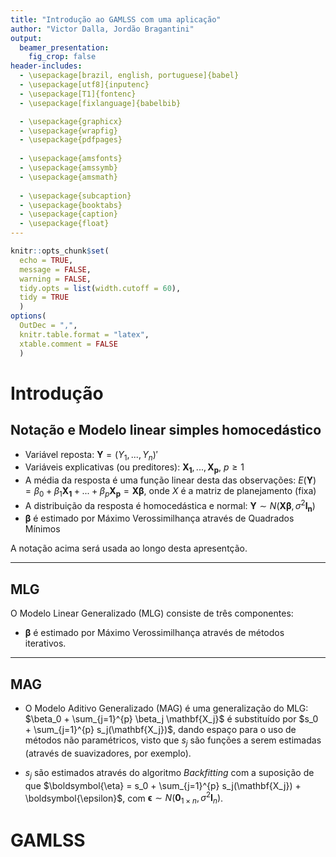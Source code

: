 ```yaml
---
title: "Introdução ao GAMLSS com uma aplicação"
author: "Victor Dalla, Jordão Bragantini"
output: 
  beamer_presentation:
    fig_crop: false
header-includes:
  - \usepackage[brazil, english, portuguese]{babel}
  - \usepackage[utf8]{inputenc}
  - \usepackage[T1]{fontenc}
  - \usepackage[fixlanguage]{babelbib}

  - \usepackage{graphicx}
  - \usepackage{wrapfig}
  - \usepackage{pdfpages}
  
  - \usepackage{amsfonts}
  - \usepackage{amssymb}
  - \usepackage{amsmath}
  
  - \usepackage{subcaption}
  - \usepackage{booktabs}
  - \usepackage{caption}
  - \usepackage{float}
---
```


```r
knitr::opts_chunk$set(
  echo = TRUE, 
  message = FALSE,
  warning = FALSE,
  tidy.opts = list(width.cutoff = 60),
  tidy = TRUE
  )
options(
  OutDec = ",", 
  knitr.table.format = "latex", 
  xtable.comment = FALSE
  )
```

# Introdução

## Notação e Modelo linear simples homocedástico

- Variável reposta: $\mathbf{Y} = (Y_1, ..., Y_n)'$
- Variáveis explicativas (ou preditores): $\mathbf{X_1}, ..., \mathbf{X_p}$, $p \ge 1$
- A média da resposta é uma função linear desta das observações: $E(\mathbf{Y}) = \beta_0 + \beta_1 \mathbf{X_1} + ... + \beta_p \mathbf{X_p} = \mathbf{X} \boldsymbol{\beta}$, onde $X$ é a matriz de planejamento (fixa)
- A distribuição da resposta é homocedástica e normal: $\mathbf{Y} \sim N(\mathbf{X} \boldsymbol{\beta}, \sigma^2 \mathbf{I_n})$
- $\boldsymbol{\beta}$ é estimado por Máximo Verossimilhança através de Quadrados Mínimos

A notação acima será usada ao longo desta apresentção.

---

## MLG

O Modelo Linear Generalizado (MLG) consiste de três componentes:

\begin{enumerate}
  \item A variável resposta tem distribuição da família exponencial de parâmetros de localização natural e escala $theta$ e $\psi$, respecivamente:
  \[
  f(y | \theta, \psi) = \exp \left( \frac{y\theta - b(\theta)}{a(\psi)} + c(y, \psi) \right)
  \]
  \item Um preditor linear $\boldsymbol{\eta} = \eta(\mathbf{X}) = \beta_0 + \sum_{j=1}^{p} \beta_j \mathbf{X_j} = \mathbf{X} \boldsymbol{\beta}$
  \item Uma função de ligação $g$ tal que $E(Y) = \mu = g^{-1}(\eta)$. Como na família exponencial $\mu = b'(\theta)$, $g^{-1} = b'$ é chamada *ligação canônica*.
\end{enumerate}

- $\boldsymbol{\beta}$ é estimado por Máximo Verossimilhança através de métodos iterativos.

---

## MAG

- O Modelo Aditivo Generalizado (MAG) é uma generalização do MLG: $\beta_0 +  \sum_{j=1}^{p} \beta_j \mathbf{X_j}$ é substituído por $s_0 + \sum_{j=1}^{p} s_j(\mathbf{X_j})$, dando espaço para o uso de métodos não paramétricos, visto que $s_j$ são funções a serem estimadas (através de suavizadores, por exemplo).

- $s_j$ são estimados através do algoritmo *Backfitting* com a suposição de que $\boldsymbol{\eta} = s_0 + \sum_{j=1}^{p} s_j(\mathbf{X_j}) + \boldsymbol{\epsilon}$, com $\boldsymbol{\epsilon} \sim N(\mathbf{0}_{1 \times n}, \sigma^2 \mathbf{I}_n)$.


# GAMLSS



